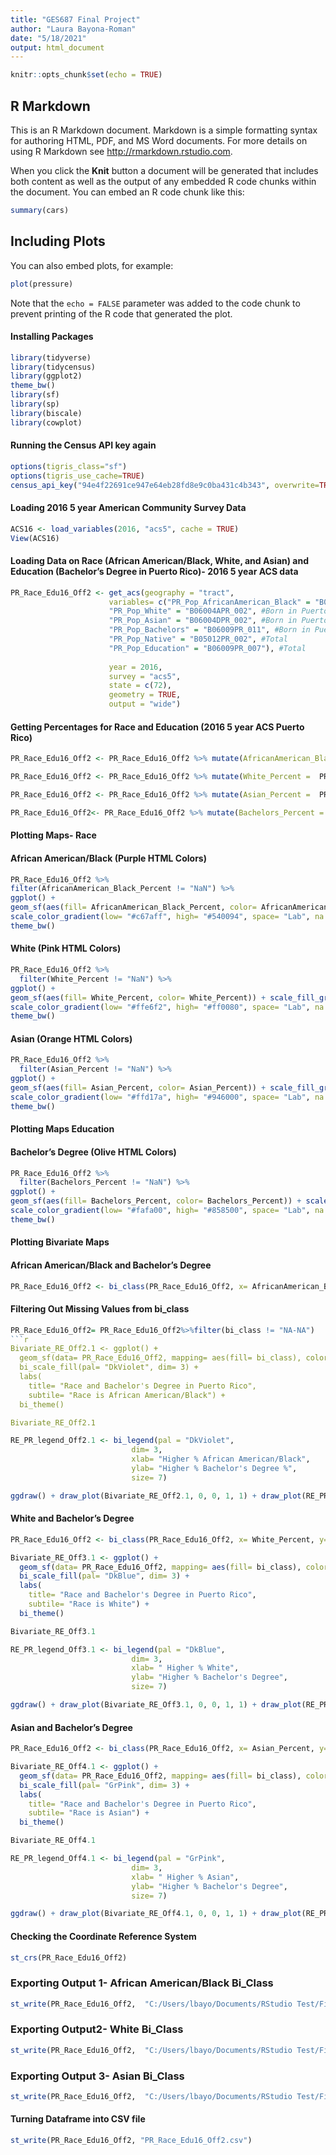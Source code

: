 ```yaml
---
title: "GES687 Final Project"
author: "Laura Bayona-Roman"
date: "5/18/2021"
output: html_document
---
```


```r
knitr::opts_chunk$set(echo = TRUE)
```

## R Markdown

This is an R Markdown document. Markdown is a simple formatting syntax for authoring HTML, PDF, and MS Word documents. For more details on using R Markdown see <http://rmarkdown.rstudio.com>.

When you click the **Knit** button a document will be generated that includes both content as well as the output of any embedded R code chunks within the document. You can embed an R code chunk like this:

```r
summary(cars)
```

## Including Plots

You can also embed plots, for example:

```r
plot(pressure)
```

Note that the `echo = FALSE` parameter was added to the code chunk to prevent printing of the R code that generated the plot.


#### Installing Packages
```r
library(tidyverse)
library(tidycensus)
library(ggplot2)
theme_bw()
library(sf)
library(sp)
library(biscale)
library(cowplot)
```
#### Running the Census API key again
```r
options(tigris_class="sf")
options(tigris_use_cache=TRUE)
census_api_key("94e4f22691ce947e64eb28fd8e9c0ba431c4b343", overwrite=TRUE)
```
#### Loading 2016 5 year American Community Survey Data
```r
ACS16 <- load_variables(2016, "acs5", cache = TRUE)
View(ACS16)
```
#### Loading Data on Race (African American/Black, White, and Asian) and Education (Bachelor's Degree in Puerto Rico)- 2016 5 year ACS data
```r
PR_Race_Edu16_Off2 <- get_acs(geography = "tract", 
                      variables= c("PR_Pop_AfricanAmerican_Black" = "B06004BPR_002", #Born in Puerto Rico
                      "PR_Pop_White" = "B06004APR_002", #Born in Puerto Rico, 
                      "PR_Pop_Asian" = "B06004DPR_002", #Born in Puerto Rico,
                      "PR_Pop_Bachelors" = "B06009PR_011", #Born in Puerto Rico
                      "PR_Pop_Native" = "B05012PR_002", #Total
                      "PR_Pop_Education" = "B06009PR_007"), #Total
                  
                      year = 2016,
                      survey = "acs5",
                      state = c(72), 
                      geometry = TRUE,
                      output = "wide")
```
#### Getting Percentages for Race and Education (2016 5 year ACS Puerto Rico)
```r
PR_Race_Edu16_Off2 <- PR_Race_Edu16_Off2 %>% mutate(AfricanAmerican_Black_Percent =  PR_Pop_AfricanAmerican_BlackE / PR_Pop_NativeE * 100)
```

```r
PR_Race_Edu16_Off2 <- PR_Race_Edu16_Off2 %>% mutate(White_Percent =  PR_Pop_WhiteE / PR_Pop_NativeE * 100)
```

```r
PR_Race_Edu16_Off2 <- PR_Race_Edu16_Off2 %>% mutate(Asian_Percent =  PR_Pop_AsianE / PR_Pop_NativeE * 100)
```

```r
PR_Race_Edu16_Off2<- PR_Race_Edu16_Off2 %>% mutate(Bachelors_Percent =  PR_Pop_BachelorsE / PR_Pop_EducationE * 100)
```
#### Plotting Maps- Race
#### African American/Black (Purple HTML Colors)
```r
PR_Race_Edu16_Off2 %>% 
filter(AfricanAmerican_Black_Percent != "NaN") %>%
ggplot() +
geom_sf(aes(fill= AfricanAmerican_Black_Percent, color= AfricanAmerican_Black_Percent)) + scale_fill_gradient(low= "#c67aff", high= "#540094", space= "Lab", na.value= "#7c00db", guide= "colourbar", aesthetics= "fill") + 
scale_color_gradient(low= "#c67aff", high= "#540094", space= "Lab", na.value= "#7c00db", guide= "colourbar", aesthetics= "colour") +
theme_bw()
```
#### White (Pink HTML Colors)
```r
PR_Race_Edu16_Off2 %>% 
  filter(White_Percent != "NaN") %>% 
ggplot() +
geom_sf(aes(fill= White_Percent, color= White_Percent)) + scale_fill_gradient(low= "#ffe6f2", high= "#ff0080", space= "Lab", na.value= "#ff7abd", guide= "colourbar", aesthetics= "fill") + 
scale_color_gradient(low= "#ffe6f2", high= "#ff0080", space= "Lab", na.value= "#ff7abd", guide= "colourbar", aesthetics= "colour") +
theme_bw()
```
#### Asian (Orange HTML Colors)
```r
PR_Race_Edu16_Off2 %>% 
  filter(Asian_Percent != "NaN") %>% 
ggplot() +
geom_sf(aes(fill= Asian_Percent, color= Asian_Percent)) + scale_fill_gradient(low= "#ffd17a", high= "#946000", space= "Lab", na.value= "#f59f00", guide= "colourbar", aesthetics= "fill") + 
scale_color_gradient(low= "#ffd17a", high= "#946000", space= "Lab", na.value= "#f59f00", guide= "colourbar", aesthetics= "colour") +
theme_bw()
```
#### Plotting Maps Education
#### Bachelor's Degree (Olive HTML Colors)
```r
PR_Race_Edu16_Off2 %>% 
  filter(Bachelors_Percent != "NaN") %>%
ggplot() +
geom_sf(aes(fill= Bachelors_Percent, color= Bachelors_Percent)) + scale_fill_gradient(low= "#fafa00", high= "#858500", space= "Lab", na.value= "#c2c200", guide= "colourbar", aesthetics= "fill") + 
scale_color_gradient(low= "#fafa00", high= "#858500", space= "Lab", na.value= "#c2c200", guide= "colourbar", aesthetics= "colour") +
theme_bw()
```
#### Plotting Bivariate Maps
#### African American/Black and Bachelor's Degree
```r
PR_Race_Edu16_Off2 <- bi_class(PR_Race_Edu16_Off2, x= AfricanAmerican_Black_Percent, y= Bachelors_Percent, style= "equal", dim= 3)
```
#### Filtering Out Missing Values from bi_class
```r
PR_Race_Edu16_Off2= PR_Race_Edu16_Off2%>%filter(bi_class != "NA-NA")
```r
Bivariate_RE_Off2.1 <- ggplot() +
  geom_sf(data= PR_Race_Edu16_Off2, mapping= aes(fill= bi_class), color= "white", size= 0.1, show.legend= FALSE) + 
  bi_scale_fill(pal= "DkViolet", dim= 3) +
  labs(
    title= "Race and Bachelor's Degree in Puerto Rico",
    subtile= "Race is African American/Black") +
  bi_theme() 

Bivariate_RE_Off2.1
```
```r
RE_PR_legend_Off2.1 <- bi_legend(pal = "DkViolet",
                           dim= 3,
                           xlab= "Higher % African American/Black",
                           ylab= "Higher % Bachelor's Degree %",
                           size= 7)
```

```r
ggdraw() + draw_plot(Bivariate_RE_Off2.1, 0, 0, 1, 1) + draw_plot(RE_PR_legend_Off2.1, 0.35, .70, 0.35, 0.35)
```
#### White and Bachelor's Degree
```r
PR_Race_Edu16_Off2 <- bi_class(PR_Race_Edu16_Off2, x= White_Percent, y= Bachelors_Percent, style= "equal", dim= 3)
```

```r
Bivariate_RE_Off3.1 <- ggplot() +
  geom_sf(data= PR_Race_Edu16_Off2, mapping= aes(fill= bi_class), color= "white", size= 0.1, show.legend= FALSE) + 
  bi_scale_fill(pal= "DkBlue", dim= 3) +
  labs(
    title= "Race and Bachelor's Degree in Puerto Rico",
    subtile= "Race is White") +
  bi_theme() 

Bivariate_RE_Off3.1
```
```r
RE_PR_legend_Off3.1 <- bi_legend(pal = "DkBlue",
                           dim= 3,
                           xlab= " Higher % White",
                           ylab= "Higher % Bachelor's Degree",
                           size= 7)
```
```r
ggdraw() + draw_plot(Bivariate_RE_Off3.1, 0, 0, 1, 1) + draw_plot(RE_PR_legend_Off3.1, 0.35, .70, 0.35, 0.35)
```
#### Asian and Bachelor's Degree
```r
PR_Race_Edu16_Off2 <- bi_class(PR_Race_Edu16_Off2, x= Asian_Percent, y= Bachelors_Percent, style= "equal", dim= 3)
```

```r
Bivariate_RE_Off4.1 <- ggplot() +
  geom_sf(data= PR_Race_Edu16_Off2, mapping= aes(fill= bi_class), color= "white", size= 0.1, show.legend= FALSE) + 
  bi_scale_fill(pal= "GrPink", dim= 3) +
  labs(
    title= "Race and Bachelor's Degree in Puerto Rico",
    subtile= "Race is Asian") +
  bi_theme() 

Bivariate_RE_Off4.1
```
```r
RE_PR_legend_Off4.1 <- bi_legend(pal = "GrPink",
                           dim= 3,
                           xlab= " Higher % Asian",
                           ylab= "Higher % Bachelor's Degree",
                           size= 7)
```

```r
ggdraw() + draw_plot(Bivariate_RE_Off4.1, 0, 0, 1, 1) + draw_plot(RE_PR_legend_Off4.1, 0.35, .70, 0.35, 0.35)
```
#### Checking the Coordinate Reference System
```r
st_crs(PR_Race_Edu16_Off2)
```
### Exporting Output 1- African American/Black Bi_Class
```r
st_write(PR_Race_Edu16_Off2,  "C:/Users/lbayo/Documents/RStudio Test/FinalProject_BiMap_1.geojson")
```
### Exporting Output2- White Bi_Class
```r
st_write(PR_Race_Edu16_Off2,  "C:/Users/lbayo/Documents/RStudio Test/FinalProject_BiMap_2.geojson")
```
### Exporting Output 3- Asian Bi_Class
```r
st_write(PR_Race_Edu16_Off2,  "C:/Users/lbayo/Documents/RStudio Test/FinalProject_BiMap_3.geojson")
```
#### Turning Dataframe into CSV file
```r
st_write(PR_Race_Edu16_Off2, "PR_Race_Edu16_Off2.csv") 
```

